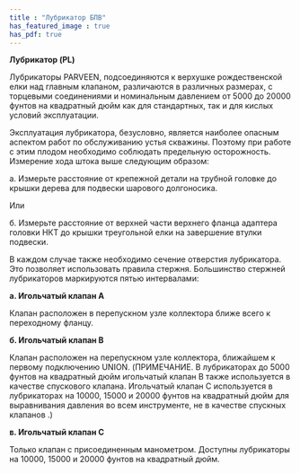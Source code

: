 ```yaml
---
title : "Лубрикатор БПВ"
has_featured_image : true
has_pdf: true
---
```


**Лубрикатор (PL)**

Лубрикаторы PARVEEN, подсоединяются к верхушке рождественской елки над главным клапаном, различаются в различных размерах, с торцевыми соединениями и номинальным давлением от 5000 до 20000 фунтов на квадратный дюйм как для стандартных, так и для кислых условий эксплуатации.

Эксплуатация лубрикатора, безусловно, является наиболее опасным аспектом работ по обслуживанию устья скважины. Поэтому при работе с этим плодом необходимо соблюдать предельную осторожность. Измерение хода штока выше следующим образом:

а. Измерьте расстояние от крепежной детали на трубной головке до крышки дерева для подвески шарового долгоносика.

Или

б. Измерьте расстояние от верхней части верхнего фланца адаптера головки НКТ до крышки треугольной елки на завершение втулки подвески.

В каждом случае также необходимо сечение отверстия лубрикатора. Это позволяет использовать правила стержня. Большинство стержней лубрикаторов маркируются пятью интервалами:

**а. Игольчатый клапан А**

Клапан расположен в перепускном узле коллектора ближе всего к переходному фланцу.

**б. Игольчатый клапан В**

Клапан расположен на перепускном узле коллектора, ближайшем к первому подключению UNION. (ПРИМЕЧАНИЕ. В лубрикаторах до 5000 фунтов на квадратный дюйм игольчатый клапан B также используется в качестве спускового клапана. Игольчатый клапан C используется в лубрикаторах на 10000, 15000 и 20000 фунтов на квадратный дюйм для выравнивания давления во всем инструменте, не в качестве спускных клапанов .)

**в. Игольчатый клапан С**

Только клапан с присоединенным манометром. Доступны лубрикаторы на 10000, 15000 и 20000 фунтов на квадратный дюйм.